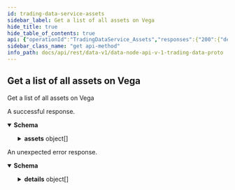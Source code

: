 ```yaml
---
id: trading-data-service-assets
sidebar_label: Get a list of all assets on Vega
hide_title: true
hide_table_of_contents: true
api: {"operationId":"TradingDataService_Assets","responses":{"200":{"description":"A successful response.","content":{"application/json":{"schema":{"type":"object","properties":{"assets":{"type":"array","items":{"type":"object","properties":{"id":{"type":"string","title":"Internal identifier of the asset"},"details":{"title":"The definition of the external source for this asset","type":"object","properties":{"name":{"type":"string","title":"Name of the asset (e.g: Great British Pound)"},"symbol":{"type":"string","title":"Symbol of the asset (e.g: GBP)"},"decimals":{"type":"string","format":"uint64","title":"Number of decimal / precision handled by this asset"},"quantum":{"type":"string","title":"The minimum economically meaningful amount in the asset"},"builtinAsset":{"title":"A built-in asset","type":"object","properties":{"maxFaucetAmountMint":{"type":"string","title":"Maximum amount that can be requested by a party through the built-in asset faucet at a time"}}},"erc20":{"title":"An Ethereum ERC20 asset","type":"object","properties":{"contractAddress":{"type":"string","title":"The address of the contract for the token, on the ethereum network"},"lifetimeLimit":{"type":"string","title":"The lifetime limits deposit per address\nnote: this is a temporary measure for restricted mainnet"},"withdrawThreshold":{"type":"string","title":"The maximum allowed per withdraw\nnote: this is a temporary measure for restricted mainnet"}}}}},"status":{"title":"Status of the asset","type":"string","enum":["STATUS_UNSPECIFIED","STATUS_PROPOSED","STATUS_REJECTED","STATUS_PENDING_LISTING","STATUS_ENABLED"],"default":"STATUS_UNSPECIFIED"}},"title":"The Vega representation of an external asset"},"title":"A list of 0 or more assets"}},"title":"Response for a list of all assets enabled on Vega"}}}},"default":{"description":"An unexpected error response.","content":{"application/json":{"schema":{"type":"object","properties":{"code":{"type":"integer","format":"int32"},"message":{"type":"string"},"details":{"type":"array","items":{"type":"object","properties":{"@type":{"type":"string"}},"additionalProperties":{}}}}}}}}},"tags":["TradingDataService"],"description":"Get a list of all assets on Vega","method":"get","path":"/assets","info":{"title":"data-node/api/v1/trading_data.proto","version":"0.56.0"},"postman":{"name":"Get a list of all assets on Vega","description":{"type":"text/plain"},"url":{"path":["assets"],"host":["{{baseUrl}}"],"query":[],"variable":[]},"header":[{"key":"Accept","value":"application/json"}],"method":"GET"}}
sidebar_class_name: "get api-method"
info_path: docs/api/rest/data-v1/data-node-api-v-1-trading-data-proto
---
```



## Get a list of all assets on Vega



Get a list of all assets on Vega

<div><ApiTabs><TabItem label={"200"} value={"200"}><div>

A successful response.

</div><div><MimeTabs groupId={"mime-type"}><TabItem label={"application/json"} value={"application/json"}><SchemaTabs groupId={"schema-tabs"}><TabItem label={"Schema"} value={"Schema"}><details style={{}} data-collapsed={false} open={true}><summary style={{"textAlign":"left"}}><strong>Schema</strong></summary><div style={{"textAlign":"left","marginLeft":"1rem"}}></div><ul style={{"marginLeft":"1rem"}}><SchemaItem collapsible={true} className={"schemaItem"}><details style={{}}><summary style={{}}><strong>assets</strong><span style={{"opacity":"0.6"}}> object[]</span></summary><div style={{"marginLeft":"1rem"}}><SchemaItem collapsible={false} name={"id"} required={false} schemaDescription={undefined} schemaName={"Internal identifier of the asset"} qualifierMessage={undefined} defaultValue={undefined}></SchemaItem><SchemaItem collapsible={true} className={"schemaItem"}><details style={{}}><summary style={{}}><strong>details</strong><span style={{"opacity":"0.6"}}> object</span></summary><div style={{"marginLeft":"1rem"}}><SchemaItem collapsible={false} name={"name"} required={false} schemaDescription={undefined} schemaName={"Name of the asset (e.g: Great British Pound)"} qualifierMessage={undefined} defaultValue={undefined}></SchemaItem><SchemaItem collapsible={false} name={"symbol"} required={false} schemaDescription={undefined} schemaName={"Symbol of the asset (e.g: GBP)"} qualifierMessage={undefined} defaultValue={undefined}></SchemaItem><SchemaItem collapsible={false} name={"decimals"} required={false} schemaDescription={undefined} schemaName={"uint64"} qualifierMessage={undefined} defaultValue={undefined}></SchemaItem><SchemaItem collapsible={false} name={"quantum"} required={false} schemaDescription={undefined} schemaName={"The minimum economically meaningful amount in the asset"} qualifierMessage={undefined} defaultValue={undefined}></SchemaItem><SchemaItem collapsible={true} className={"schemaItem"}><details style={{}}><summary style={{}}><strong>builtinAsset</strong><span style={{"opacity":"0.6"}}> object</span></summary><div style={{"marginLeft":"1rem"}}><SchemaItem collapsible={false} name={"maxFaucetAmountMint"} required={false} schemaDescription={undefined} schemaName={"Maximum amount that can be requested by a party through the built-in asset faucet at a time"} qualifierMessage={undefined} defaultValue={undefined}></SchemaItem></div></details></SchemaItem><SchemaItem collapsible={true} className={"schemaItem"}><details style={{}}><summary style={{}}><strong>erc20</strong><span style={{"opacity":"0.6"}}> object</span></summary><div style={{"marginLeft":"1rem"}}><SchemaItem collapsible={false} name={"contractAddress"} required={false} schemaDescription={undefined} schemaName={"The address of the contract for the token, on the ethereum network"} qualifierMessage={undefined} defaultValue={undefined}></SchemaItem><SchemaItem collapsible={false} name={"lifetimeLimit"} required={false} schemaDescription={undefined} schemaName={"The lifetime limits deposit per address\nnote: this is a temporary measure for restricted mainnet"} qualifierMessage={undefined} defaultValue={undefined}></SchemaItem><SchemaItem collapsible={false} name={"withdrawThreshold"} required={false} schemaDescription={undefined} schemaName={"The maximum allowed per withdraw\nnote: this is a temporary measure for restricted mainnet"} qualifierMessage={undefined} defaultValue={undefined}></SchemaItem></div></details></SchemaItem></div></details></SchemaItem><SchemaItem collapsible={false} name={"status"} required={false} schemaDescription={undefined} schemaName={"Status of the asset"} qualifierMessage={"**Possible values:** [`STATUS_UNSPECIFIED`, `STATUS_PROPOSED`, `STATUS_REJECTED`, `STATUS_PENDING_LISTING`, `STATUS_ENABLED`]"} defaultValue={"STATUS_UNSPECIFIED"}></SchemaItem></div></details></SchemaItem></ul></details></TabItem><TabItem label={"Example (from schema)"} value={"Example (from schema)"}><ResponseSamples responseExample={"{\n  \"assets\": [\n    {\n      \"id\": \"string\",\n      \"details\": {\n        \"name\": \"string\",\n        \"symbol\": \"string\",\n        \"decimals\": \"string\",\n        \"quantum\": \"string\",\n        \"builtinAsset\": {\n          \"maxFaucetAmountMint\": \"string\"\n        },\n        \"erc20\": {\n          \"contractAddress\": \"string\",\n          \"lifetimeLimit\": \"string\",\n          \"withdrawThreshold\": \"string\"\n        }\n      },\n      \"status\": \"STATUS_UNSPECIFIED\"\n    }\n  ]\n}"} language={"json"}></ResponseSamples></TabItem></SchemaTabs></TabItem></MimeTabs></div></TabItem><TabItem label={"default"} value={"default"}><div>

An unexpected error response.

</div><div><MimeTabs groupId={"mime-type"}><TabItem label={"application/json"} value={"application/json"}><SchemaTabs groupId={"schema-tabs"}><TabItem label={"Schema"} value={"Schema"}><details style={{}} data-collapsed={false} open={true}><summary style={{"textAlign":"left"}}><strong>Schema</strong></summary><div style={{"textAlign":"left","marginLeft":"1rem"}}></div><ul style={{"marginLeft":"1rem"}}><SchemaItem collapsible={false} name={"code"} required={false} schemaDescription={undefined} schemaName={"int32"} qualifierMessage={undefined} defaultValue={undefined}></SchemaItem><SchemaItem collapsible={false} name={"message"} required={false} schemaDescription={undefined} schemaName={"string"} qualifierMessage={undefined} defaultValue={undefined}></SchemaItem><SchemaItem collapsible={true} className={"schemaItem"}><details style={{}}><summary style={{}}><strong>details</strong><span style={{"opacity":"0.6"}}> object[]</span></summary><div style={{"marginLeft":"1rem"}}><SchemaItem collapsible={false} name={"@type"} required={false} schemaDescription={undefined} schemaName={"string"} qualifierMessage={undefined} defaultValue={undefined}></SchemaItem></div></details></SchemaItem></ul></details></TabItem><TabItem label={"Example (from schema)"} value={"Example (from schema)"}><ResponseSamples responseExample={"{\n  \"code\": 0,\n  \"message\": \"string\",\n  \"details\": [\n    {\n      \"@type\": \"string\"\n    }\n  ]\n}"} language={"json"}></ResponseSamples></TabItem></SchemaTabs></TabItem></MimeTabs></div></TabItem></ApiTabs></div>
      
